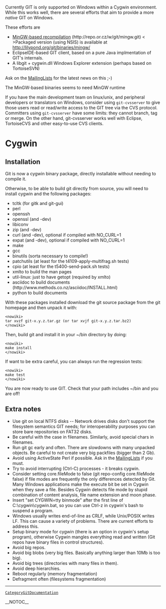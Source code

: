 Currently GIT is only supported on Windows within a Cygwin environment. While this works well, there are several efforts that aim to provide a more <i>native</i> GIT on Windows.

These efforts are

* [http://repo.or.cz/w/git/mingw.git MinGW-based recompilation] (http://repo.or.cz/w/git/mingw.git) <<BR>>Packaged version (using NSIS) is available at http://lilypond.org/git/binaries/mingw/
* EclipseIDE-based GIT client, based on a pure Java implmentation of GIT's internals.
* A libgit + cygwin.dll Windows Explorer extension (perhaps based on TortoiseSVN)
Ask on the [[MailingLists]] for the latest news on this ;-)

The MinGW-based binaries seems to need MinGW runtime

If you have the main development team on linux/unix, and peripheral developers or translators on Windows, consider using <code><nowiki>git-cvsserver</nowiki></code> to give those users read or read/write access to the GIT tree via the CVS protocol. Committers using <code><nowiki>git-cvsserver</nowiki></code> have some limits: they cannot branch, tag or merge. On the other hand, git-cvsserver works well with Eclipse, TortoiseCVS and other easy-to-use CVS clients.

= Cygwin =
== Installation ==
Git is now a cygwin binary package, directly installable without needing to compile it.

Otherwise, to be able to build git directly from source, you will need to install cygwin and the following packages:

* tcltk (for gitk and git-gui)
* perl
* openssh
* openssl (and -dev)
* libiconv
* zip (and -dev)
* curl (and -dev), optional if compiled with NO_CURL=1
* expat (and -dev), optional if compiled with NO_CURL=1
* make
* gcc
* binutils (sorta necessary to compile!)
* patchutils (at least for the t4109-apply-multifrag.sh tests)
* cpio (at least for the t5400-send-pack.sh tests)
* xmlto to build the man pages
* util-linux: just to have getopt (required by xmlto)
* asciidoc to build documents (http://www.methods.co.nz/asciidoc/INSTALL.html)
* python to build documents
With these packages installed download the git source package from the git homepage and then unpack it with:

<pre><nowiki>
tar xvzf git-x.y.z.tar.gz (or tar xvjf git-x.y.z.tar.bz2)
</nowiki></pre>
Then, build git and install it in your ~/bin directory by doing:

<pre><nowiki>
make install
</nowiki></pre>
If want to be extra careful, you can always run the regression tests:

<pre><nowiki>
make test
</nowiki></pre>
You are now ready to use GIT. Check that your path includes ~/bin and you are off!

== Extra notes ==
* Use git on local NTFS disks -- Network drives disks don't support the filesystem semantics GIT needs; for interoperability purposes you can store bare repositories on FAT32 disks.
* Be careful with the case in filenames. Similarly, avoid special chars in filenames.
* Run git gc early and often. There are slowdowns with many unpacked objects. Be careful to not create very big packfiles (bigger than 2 Gb).
* Avoid using ActiveState Perl if possible. Ask in the [[MailingLists]] if you must.
* Try to avoid interrupting (Ctrl-C) processes - it breaks cygwin.
* Consider setting core.fileMode to false (git repo-config core.fileMode false) if file modes are frequently the only differences detected by Git. Many Windows applications make the execute bit be set in Cygwin when they save a file. Besides Cygwin detects file mode by stupid combination of content analysis, file name extension and moon phase.
* Insert "set CYGWIN=tty binmode" after the first line of C:\cygwin\cygwin.bat, so you can use Ctrl-z in cygwin's bash to suspend a program.
* Windows usually writes end-of-line as CRLF, while Unix/POSIX writes LF. This can cause a variety of problems. There are current efforts to address this.
* Setup binary mode for cygwin (there is an option in cygwin's setup program), otherwise Cygwin mangles everything read and written (Git repos have binary files in control structures).
* Avoid big repos.
* Avoid big blobs (very big files. Basically anything larger than 10Mb is too big).
* Avoid big trees (directories with many files in them).
* Avoid deep hierarchies.
* Reboot regularly (memory fragmentation)
* Defragment often (filesystems fragmentation)
----
 [[CategoryGitDocumentation]]

__NOTOC__